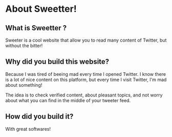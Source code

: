 
<SEO title="About" />

# About Sweetter!

## What is Sweetter ?

Sweeter is a cool website that allow you to read many content of Twitter, but without the bitter!

## Why did you build this website?

Because I was tired of beeing mad every time I opened Twitter. I know there is a lot of nice content on this platform, but every time I visit Twitter, I'm mad about something!

The idea is to check verified content, about pleasant topics, and not worry about what you can find in the middle of your tweeter feed.

## How did you build it?

With great softwares! 
